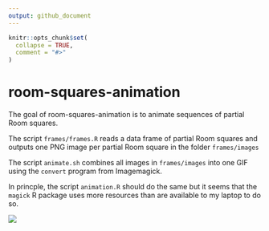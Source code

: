 ```yaml
---
output: github_document
---
```


<!-- README.md is generated from README.Rmd. Please edit that file -->

```r
knitr::opts_chunk$set(
  collapse = TRUE,
  comment = "#>"
)
```

# room-squares-animation

<!-- badges: start -->
<!-- badges: end -->

The goal of room-squares-animation is to animate sequences of partial Room
squares.

The script
`frames/frames.R`
reads a data frame of partial Room squares
and outputs one PNG image per
partial Room square
in the folder
`frames/images`

The script
`animate.sh`
combines all images in
`frames/images`
into one GIF
using the
`convert`
program from Imagemagick.

In princple,
the script
`animation.R`
should do the same
but it seems that the
`magick`
R package
uses more resources
than are available
to my laptop to do so.

![](out.gif)
